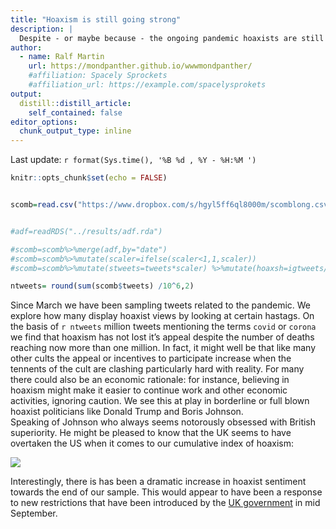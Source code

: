 ```yaml
---
title: "Hoaxism is still going strong"
description: |
  Despite - or maybe because - the ongoing pandemic hoaxists are still sticking to their believes. It's also one thing Britain might be world beating.
author:
  - name: Ralf Martin
    url: https://mondpanther.github.io/wwwmondpanther/
    #affiliation: Spacely Sprockets
    #affiliation_url: https://example.com/spacelysprokets
output:
  distill::distill_article:
    self_contained: false
editor_options: 
  chunk_output_type: inline
---
```


Last update: `r format(Sys.time(), '%B %d , %Y - %H:%M ')`

```r
knitr::opts_chunk$set(echo = FALSE)


scomb=read.csv("https://www.dropbox.com/s/hgyl5ff6ql8000m/scomblong.csv?dl=1")


#adf=readRDS("../results/adf.rda")

#scomb=scomb%>%merge(adf,by="date")
#scomb=scomb%>%mutate(scaler=ifelse(scaler<1,1,scaler))
#scomb=scomb%>%mutate(stweets=tweets*scaler) %>%mutate(hoaxsh=igtweets/tweets)

ntweets= round(sum(scomb$tweets) /10^6,2)

```

Since March we have been sampling tweets related to the pandemic. We explore how many display hoaxist views by looking at certain hastags. On the basis of `r ntweets` million tweets mentioning the terms `covid` or `corona` we find that hoaxism has not lost it's appeal despite the number of deaths reaching now more than one million. In fact, it might well be that like many other cults the appeal or incentives to participate increase when the tennents of the cult are clashing particularly hard with reality. For many there could also be an economic rationale: for instance, believing in hoaxism might make it easier to continue work and other economic activities, ignoring caution. We see this at play in borderline or full blown hoaxist politicians like Donald Trump and Boris Johnson.
<br>
Speaking of Johnson who always seems notorously obsessed with British superiority. He might be pleased to know that the UK seems to have overtaken the US when it comes to our cumulative index of hoaxism:

![](https://mondpanther.github.io/memonomicslab/hoaxism_files/figure-html5/plot%20cumulative-1.png)


Interestingly, there is has been a dramatic increase in hoaxist sentiment towards the end of our sample. This would appear to have been a response to new restrictions that have been introduced by the [UK government](https://www.gov.uk/government/news/coronavirus-covid-19-what-has-changed-9-) in mid September.







